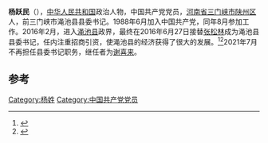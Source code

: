 {{BLPsources|time=2020-08-12T01:05:51+00:00}}
{{Infobox_Person
| 姓名     = 杨跃民
| 職務     = 
| 時期     = 
| 性別     = 男
| 原名     = 
| 異名     = 
| 筆名     = 
| 字       = 
| 號       = 
| 籍貫     = 
| 出生     = 1969年
| 出生地點 =[[河南|河南]][[三门峡|三门峡]]
| 逝世     = 
| 逝世地點 =  
| 居處     = 
| 職業     = 政府官员
| 教育程度 = 
| 母校     = 
| 政党     = {{CPC}}
| 國籍     = {{PRC}}
| 種族     = [[汉族|汉族]]
| 語言     = [[汉语|汉语]]
| 政黨     = 
| 宗教信仰 = [[共产主义|共产主义]]
| 配偶     = 
| 子女     = 
| 親屬     = 
| 簽名     = 
}}

'''杨跃民'''（{{bd|1969年|6月}}），[[中华人民共和国|中华人民共和国]]政治人物，中国共产党党员，[[河南省|河南省]][[三门峡市|三门峡市]][[陕州区|陕州区]]人，前三门峡市渑池县县委书记。1988年6月加入中国共产党，同年8月参加工作。2016年2月，进入[[渑池县|渑池县]]政界，最终在2016年6月27日接替[[张松林|张松林]]成为渑池县县委书记，任内注重招商引资，使渑池县的经济获得了很大的发展。<ref>{{Cite web|title=三门峡市灵宝、渑池、义马主要领导调整-手机大河网|url=https://4g.dahe.cn/news/20160628107058714|accessdate=2020-08-11|author=|date=|format=|publisher=|language=}}</ref><ref>{{Cite web|title=杨跃民在全县招商引资集中活动推进会上强调 传导压力 实现招商引资新突破-三门峡外宣网|url=https://m.sohu.com/a/81888536_335951|accessdate=2020-08-11|author=|date=|format=|publisher=|language=}}</ref>2021年7月不再担任县委书记职务，继任者为[[谢喜来|谢喜来]]。

== 参考 ==
{{reflist}}
{{中国政治人物小作品}}
[[Category:杨姓|Category:杨姓]]
[[Category:中国共产党党员|Category:中国共产党党员]]